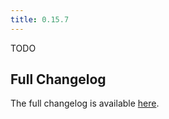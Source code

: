 ```yaml
---
title: 0.15.7
---
```


TODO

## Full Changelog

The full changelog is available [here](https://github.com/paradedb/paradedb/releases/tag/v0.15.7).
